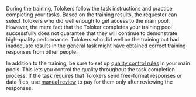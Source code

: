 <Cut title="Tolokers completed the training successfully, but have poor results in the general task">

During the training, Tolokers follow the task instructions and practice completing your tasks. Based on the training results, the requester can select Tolokers who did well enough to get access to the main pool. However, the mere fact that the Toloker completes your training pool successfully does not guarantee that they will continue to demonstrate high-quality performance. Tolokers who did well on the training but had inadequate results in the general task might have obtained correct training responses from other people.

In addition to the training, be sure to set up [quality control rules](https://toloka.ai/en/docs/guide/concepts/control) in your main pools. This lets you control the quality throughout the task completion process. If the task requires that Tolokers send free-format responses or data files, use [manual review](https://toloka.ai/en/docs/guide/concepts/offline-accept) to pay for them only after reviewing the responses.

</Cut>